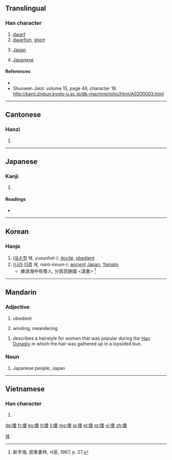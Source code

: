 ==Translingual==

===Han character===
{{Han char|rn=9|rad=人|as=08|sn=10|four=2224<sub>4</sub>|canj=人竹木女 (OHDV)|ids=⿰[[亻]][[委]]}}
<!-- Order Changed,  -->

# [[dwarf]]
# [[dwarfish]], [[short]]
# {{context|historical|lang=mul}} [[Japan]]
# {{context|historical|lang=mul}} [[Japanese]]

====References====
* {{Han ref|kx=0109.060|dkj=00796|dj=0232.040|hdz=10179.080|uh=502D|ud=20525|bh=ADD8|bd=44504}}
*Shuowen Jiezi: volume 15, page 46, character 18. http://kanji.zinbun.kyoto-u.ac.jp/db-machine/toho/html/A0200003.html
----

==Cantonese==

===Hanzi===
{{yue-hanzi|jyut=|y=wo1}}

# {{defn|lang=yue|sort=人08}}

----

==Japanese==

===Kanji===
{{ja-kanji|grade=n|rs=人08}}

# {{defn|lang=ja|sort=人08}}

====Readings====
* {{ja-readings|on=[[い]] (i), from [[ゐ]] (wi), [[わ]] (wa)|kun=[[したがう]] (shitagau), [[やまと]] (yamato)}}

----

==Korean==

===Hanja===
{{ko-hanja|hangeul=[[위]], [[왜]] (from Middle Korean 와)|rv=wi, wae (from wa)|mr=wi, wae (from wa)|eumhun=왜나라|ehrv=wae nara|ehmr=wae nara}}

# ([[유순하다|유순할]] 왜, ''yusunhal-''): [[docile]], [[obedient]]
# ([[나라]] [[이름]] 왜, ''nara-ireum-''): [[ancient]] [[Japan]], [[Yamato]] 
#* 樂浪海中有倭人, 分爲百餘國 &lt;漢書&gt; <ref>新字海, 民衆書林, 서울, 1967, p. 27.</ref>

<references/>

[[Category:Hanja readings|왜]]

----

==Mandarin==

===Adjective===
{{cmn-adj|ts|pin=wēi|pint=wei1}}

# {{context|archaic|lang=cmn}} obedient
# {{context|archaic|lang=cmn}} winding; meandering

{{cmn-adj|ts|pin=wǒ|pint=wo3}}

# {{context|archaic|lang=cmn}} describes a hairstyle for women that was popular during the [[w:Han Dynasty|Han Dynasty]] in which the hair was gathered up in a lopsided bun.

===Noun===
{{cmn-noun|ts|pin=wō|pint=wo1}}

# {{context|archaic|lang=cmn}} Japanese people; Japan

----

==Vietnamese==

===Han character===
{{vi-hantu|[[uy]], [[oải]], [[nuỵ]], [[oa]]|rs=人08}}

# {{defn|lang=vi|sort=人08}}

[[de:倭]]
[[fr:倭]]
[[ko:倭]]
[[lt:倭]]
[[li:倭]]
[[mg:倭]]
[[ja:倭]]
[[pl:倭]]
[[pt:倭]]
[[vi:倭]]
[[zh:倭]]